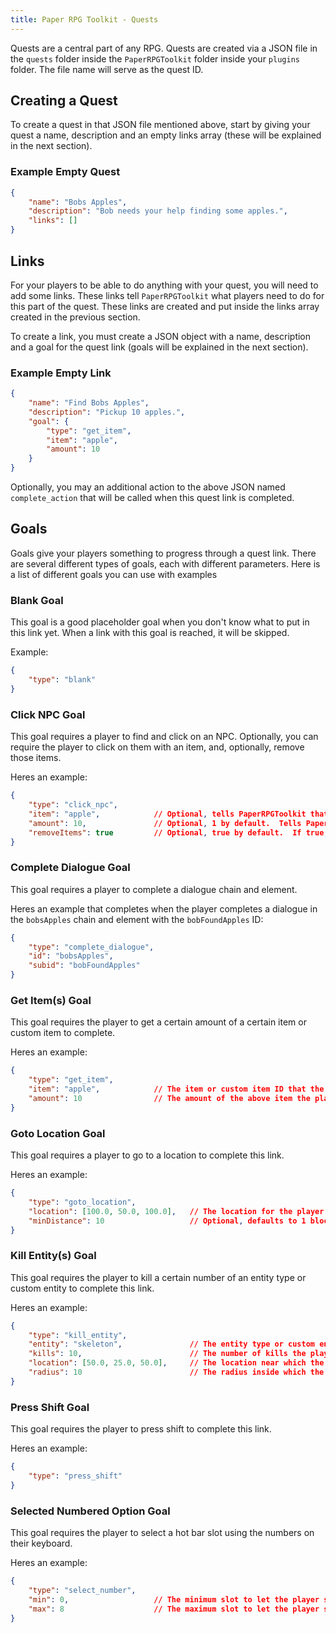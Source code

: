 ```yaml
---
title: Paper RPG Toolkit - Quests
---
```

Quests are a central part of any RPG.  Quests are created via a JSON file in the `quests` folder inside the `PaperRPGToolkit` folder inside your `plugins` folder.  The file name will serve as the quest ID.

## Creating a Quest
To create a quest in that JSON file mentioned above, start by giving your quest a name, description and an empty links array (these will be explained in the next section).

### Example Empty Quest
```json
{
    "name": "Bobs Apples",
    "description": "Bob needs your help finding some apples.",
    "links": []
}
```

## Links
For your players to be able to do anything with your quest, you will need to add some links.  These links tell `PaperRPGToolkit` what players need to do for this part of the quest.  These links are created and put inside the links array created in the previous section.

To create a link, you must create a JSON object with a name, description and a goal for the quest link (goals will be explained in the next section).

### Example Empty Link
```json
{
    "name": "Find Bobs Apples",
    "description": "Pickup 10 apples.",
    "goal": {
        "type": "get_item",
        "item": "apple",
        "amount": 10
    }
}
```

Optionally, you may an additional action to the above JSON named `complete_action` that will be called when this quest link is completed.

## Goals
Goals give your players something to progress through a quest link.  There are several different types of goals, each with different parameters.  Here is a list of different goals you can use with examples

### Blank Goal
This goal is a good placeholder goal when you don't know what to put in this link yet.  When a link with this goal is reached, it will be skipped.

Example:
```json
{
    "type": "blank"
}
```

### Click NPC Goal
This goal requires a player to find and click on an NPC.  Optionally, you can require the player to click on them with an item, and, optionally, remove those items.

Heres an example:
```json
{
    "type": "click_npc",
    "item": "apple",            // Optional, tells PaperRPGToolkit that the NPC must be clicked with this item or custom item.
    "amount": 10,               // Optional, 1 by default.  Tells PaperRPGToolkit that the player must have this amount of the above item when they click on the NPC.
    "removeItems": true         // Optional, true by default.  If true, the items will be removed from the players inventory when the NPC is clicked.
}
```

### Complete Dialogue Goal
This goal requires a player to complete a dialogue chain and element.

Heres an example that completes when the player completes a dialogue in the `bobsApples` chain and element with the `bobFoundApples` ID:
```json
{
    "type": "complete_dialogue",
    "id": "bobsApples",
    "subid": "bobFoundApples"
}
```

### Get Item(s) Goal
This goal requires the player to get a certain amount of a certain item or custom item to complete.

Heres an example:
```json
{
    "type": "get_item",
    "item": "apple",            // The item or custom item ID that the player must get.
    "amount": 10                // The amount of the above item the player must get.  Optional, will default to 1 if not set.
}
```

### Goto Location Goal
This goal requires a player to go to a location to complete this link.

Heres an example:
```json
{
    "type": "goto_location",
    "location": [100.0, 50.0, 100.0],   // The location for the player to move too.
    "minDistance": 10                   // Optional, defaults to 1 block if not set.  Defines how far the player needs to be from the location to complete this goal.
}
```

### Kill Entity(s) Goal
This goal requires the player to kill a certain number of an entity type or custom entity to complete this link.

Heres an example:
```json
{
    "type": "kill_entity",
    "entity": "skeleton",               // The entity type or custom entity ID the player must kill.
    "kills": 10,                        // The number of kills the player needs to get.  Optional, defaults to 1 if not set.
    "location": [50.0, 25.0, 50.0],     // The location near which the must kill the entities.  Optional, if not set, the player may kill the entities anywhere in the world.
    "radius": 10                        // The radius inside which the player must kill the entities of the above location, only if that location is given.  Optional, only has effects if location above is set, defaults to 1 if necessary.
}
```

### Press Shift Goal
This goal requires the player to press shift to complete this link.

Heres an example:
```json
{
    "type": "press_shift"
}
```

### Selected Numbered Option Goal
This goal requires the player to select a hot bar slot using the numbers on their keyboard.

Heres an example:
```json
{
    "type": "select_number",
    "min": 0,                   // The minimum slot to let the player select, starting at zero (zero being the left most slot).  Optional, this will default to zero if not set.
    "max": 8                    // The maximum slot to let the player select.  Optional, this will default to seven if not set.
}
```

